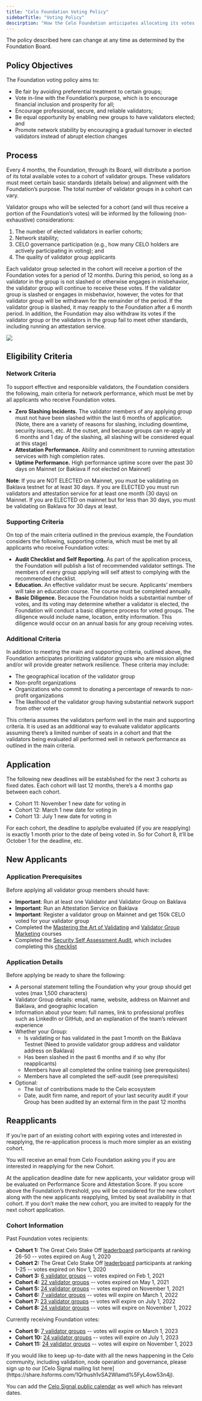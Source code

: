 ```yaml
---
title: "Celo Foundation Voting Policy"
sidebarTitle: "Voting Policy"
descirption: "How the Celo Foundation anticipates allocating its votes to validator groups, with special attention to the first allocated groups at the Celo Mainnet release and the months thereafter."
---
```


<Info>
  The policy described here can change at any time as determined by the
  Foundation Board.
</Info>

## Policy Objectives[](#policy-objectives "Direct link to heading")

The Foundation voting policy aims to:

- Be fair by avoiding preferential treatment to certain groups;
- Vote in-line with the Foundation’s purpose, which is to encourage financial inclusion and prosperity for all;
- Encourage professional, secure, and reliable validators;
- Be equal opportunity by enabling new groups to have validators elected; and
- Promote network stability by encouraging a gradual turnover in elected validators instead of abrupt election changes

## Process[](#process "Direct link to heading")

Every 4 months, the Foundation, through its Board, will distribute a portion of its total available votes to a cohort of validator groups. These validators must meet certain basic standards (details below) and alignment with the Foundation’s purpose. The total number of validator groups in a cohort can vary.

Validator groups who will be selected for a cohort (and will thus receive a portion of the Foundation’s votes) will be informed by the following (non-exhaustive) considerations:

1. The number of elected validators in earlier cohorts;
2. Network stability;
3. CELO governance participation (e.g., how many CELO holders are actively participating in voting); and
4. The quality of validator group applicants

Each validator group selected in the cohort will receive a portion of the Foundation votes for a period of 12 months. During this period, so long as a validator in the group is not slashed or otherwise engages in misbehavior, the validator group will continue to receive these votes. If the validator group is slashed or engages in misbehavior, however, the votes for that validator group will be withdrawn for the remainder of the period. If the validator group is slashed, it may reapply to the Foundation after a 6 month period. In addition, the Foundation may also withdraw its votes if the validator group or the validators in the group fail to meet other standards, including running an attestation service.

![](/images/validator/celo-foundation-cohorts.jpg)

## Eligibility Criteria[](#eligibility-criteria "Direct link to heading")

### Network Criteria[](#network-criteria "Direct link to heading")

To support effective and responsible validators, the Foundation considers the following, main criteria for network performance, which must be met by all applicants who receive Foundation votes.

- **Zero Slashing Incidents.** The validator members of any applying group must not have been slashed within the last 6 months of application. (Note, there are a variety of reasons for slashing, including downtime, security issues, etc. At the outset, and because groups can re-apply at 6 months and 1 day of the slashing, all slashing will be considered equal at this stage)
- **Attestation Performance.** Ability and commitment to running attestation services with high completion rates.
- **Uptime Performance.** High performance uptime score over the past 30 days on Mainnet (or Baklava if not elected on Mainnet)

**Note**: If you are NOT ELECTED on Mainnet, you must be validating on Baklava testnet for at least 30 days. If you are ELECTED you must run validators and attestation service for at least one month (30 days) on Mainnet. If you are ELECTED on mainnet but for less than 30 days, you must be validating on Baklava for 30 days at least.

### Supporting Criteria[](#supporting-criteria "Direct link to heading")

On top of the main criteria outlined in the previous example, the Foundation considers the following, supporting criteria, which must be met by all applicants who receive Foundation votes:

- **Audit Checklist and Self Reporting.** As part of the application process, the Foundation will publish a list of recommended validator settings. The members of every group applying will self attest to complying with the recommended checklist.
- **Education.** An effective validator must be secure. Applicants’ members will take an education course. The course must be completed annually.
- **Basic Diligence.** Because the Foundation holds a substantial number of votes, and its voting may determine whether a validator is elected, the Foundation will conduct a basic diligence process for voted groups. The diligence would include name, location, entity information. This diligence would occur on an annual basis for any group receiving votes.

### Additional Criteria[](#additional-criteria "Direct link to heading")

In addition to meeting the main and supporting criteria, outlined above, the Foundation anticipates prioritizing validator groups who are mission aligned and/or will provide greater network resilience. These criteria may include:

- The geographical location of the validator group
- Non-profit organizations
- Organizations who commit to donating a percentage of rewards to non-profit organizations
- The likelihood of the validator group having substantial network support from other voters

This criteria assumes the validators perform well in the main and supporting criteria. It is used as an additional way to evaluate validator applicants assuming there’s a limited number of seats in a cohort and that the validators being evaluated all performed well in network performance as outlined in the main criteria.

## Application[](#application "Direct link to heading")

The following new deadlines will be established for the next 3 cohorts as fixed dates. Each cohort will last 12 months, there’s a 4 months gap between each cohort.

- Cohort 11: November 1 new date for voting in
- Cohort 12: March 1 new date for voting in
- Cohort 13: July 1 new date for voting in

For each cohort, the deadline to apply/be evaluated (if you are reapplying) is exactly 1 month prior to the date of being voted in. So for Cohort 8, it’ll be October 1 for the deadline, etc.

## New Applicants[](#new-applicants "Direct link to heading")

### Application Prerequisites[](#application-prerequisites "Direct link to heading")

Before applying all validator group members should have:

- **Important**: Run at least one Validator and Validator Group on Baklava
- **Important**: Run an Attestation Service on Baklava
- **Important**: Register a validator group on Mainnet and get 150k CELO voted for your validator group
- Completed the [Mastering the Art of Validating](https://youtu.be/3UIudzzCb8o) and [Validator Group Marketing](https://www.youtube.com/watch?v=0%5FveGIugCGQ) courses
- Completed the [Security Self Assessment Audit](https://docs.google.com/presentation/d/e/2PACX-1vRdKNpXI2mvqwQF6L5LRrxPW2qRK-5MDce5EhqXqLC1MSYmupZMFnhp6YEP0gLYuRKW-FF0fcAqhEAp/pub?start=true&loop=false&delayms=10000&slide=id.g76d52a0216%5F0%5F333), which includes completing this [checklist](https://docs.google.com/spreadsheets/d/1FqmUfleCoyNIUep7PoVu3ujHd-OkHZJ8o6p7Affr93w/edit?usp=sharing)

### Application Details[](#application-details "Direct link to heading")

Before applying be ready to share the following:

- A personal statement telling the Foundation why your group should get votes (max 1,500 characters)
- Validator Group details: email, name, website, address on Mainnet and Baklava, and geographic location
- Information about your team: full names, link to professional profiles such as LinkedIn or GitHub, and an explanation of the team’s relevant experience
- Whether your Group:
  - Is validating or has validated in the past 1 month on the Baklava Testnet (Need to provide validator group address and validator address on Baklava)
  - Has been slashed in the past 6 months and if so why (for reapplicants)
  - Members have all completed the online training (see prerequisites)
  - Members have all completed the self-audit (see prerequisites)
- Optional:
  - The list of contributions made to the Celo ecosystem
  - Date, audit firm name, and report of your last security audit if your Group has been audited by an external firm in the past 12 months

## Reapplicants[](#reapplicants "Direct link to heading")

If you’re part of an existing cohort with expiring votes and interested in reapplying, the re-application process is much more simpler as an existing cohort.

You will receive an email from Celo Foundation asking you if you are interested in reapplying for the new Cohort.

At the application deadline date for new applicants, your validator group will be evaluated on Performance Score and Attestation Score. If you score above the Foundation’s threshold, you will be considered for the new cohort along with the new applicants reapplying, limited by seat availability in that cohort. If you don’t make the new cohort, you are invited to reapply for the next cohort application.

### Cohort Information[](#cohort-information "Direct link to heading")

Past Foundation votes recipients:

- **Cohort 1:** The Great Celo Stake Off [leaderboard](https://docs.google.com/spreadsheets/d/1Me56YkCHYmsN23gSMgDb1hZ%5FezN0sTjNW4kyGbAO9vc/edit#gid=1970613133) participants at ranking 26-50 -- votes expired on Aug 1, 2020
- **Cohort 2:** The Great Celo Stake Off [leaderboard](https://docs.google.com/spreadsheets/d/1Me56YkCHYmsN23gSMgDb1hZ%5FezN0sTjNW4kyGbAO9vc/edit#gid=1970613133) participants at ranking 1-25 -- votes expired on Nov 1, 2020
- **Cohort 3:** [6 validator groups](https://docs.google.com/spreadsheets/d/1OkWnr6EOeFn4pIv0zxmXFNtHLmKWf%5FqCJOJ4iacov-A/edit?usp=sharing) \-- votes expired on Feb 1, 2021
- **Cohort 4:** [22 validator groups](https://docs.google.com/spreadsheets/d/1bp2nJUxqhWner-uOffBohKQc3N93e--eMpP7XOBrbGI/edit?usp=sharing) \-- votes expired on May 1, 2021
- **Cohort 5:** [24 validator groups](https://docs.google.com/spreadsheets/d/1n2lwFsAsFaohng4Bo%5FFEWcoXzZl5CrLFxA6EK0nuFSA/edit#gid=0) \-- votes expired on November 1, 2021
- **Cohort 6:** [7 validator groups](https://docs.google.com/spreadsheets/d/1HT%5FfN-mSAL2etF0Po%5Fh122jeU1zpEtdpb%5FkhogOfBCg/edit?usp=sharing) \-- votes will expire on March 1, 2022
- **Cohort 7:** [23 validator groups](https://docs.google.com/spreadsheets/d/1eYBzQMObTAy-WKs5CHHFnGGl%5Fk1rQo0MBHinV3OgSik/edit#gid=1466530578) \-- votes will expire on July 1, 2022
- **Cohort 8:** [24 validator groups](https://docs.google.com/spreadsheets/d/11fTPMa%5F2FXAye%5FmgidE%5F3Ub-xY%5FaJLo0WXee%5FQn5mC8/edit#gid=0) \-- votes will expire on November 1, 2022

Currently receiving Foundation votes:

- **Cohort 9:** [7 validator groups](https://docs.google.com/spreadsheets/d/1NcIMKvZnxyqzgbnaICisMR1y0eyxpr0HvCHFCHH-EDA/edit?pli=1#gid=0) \-- votes will expire on March 1, 2023
- **Cohort 10:** [24 validator groups](https://docs.google.com/spreadsheets/d/1q0FhZJ2wYxg0JaZ-hbdIodRGwZPPNgf3aqD3ubArtj0/edit#gid=0) \-- votes will expire on July 1, 2023
- **Cohort 11:** [24 validator groups](https://docs.google.com/spreadsheets/d/1CPbZmaS%5Fe-dvPu1fujMYhaiUY%5F1sNqi3nYaYTIIBK6E/edit#gid=0) \-- votes will expire on November 1, 2023

<Info>
  If you would like to keep up-to-date with all the news happening in the Celo
  community, including validation, node operation and governance, please sign up
  to our [Celo Signal mailing list
  here](https://share.hsforms.com/1Qrhush1vSA2WIamd%5FyL4ow53n4j).

You can add the [Celo Signal public calendar](https://calendar.google.com/calendar/u/0/embed?src=c%5F9su6ich1uhmetr4ob3sij6kaqs@group.calendar.google.com) as well which has relevant dates.

</Info>
